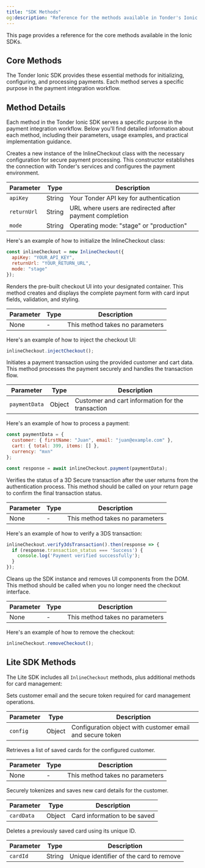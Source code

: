 ```yaml
---
title: "SDK Methods"
og:description: "Reference for the methods available in Tonder's Ionic SDKs."
---
```


This page provides a reference for the core methods available in the Ionic SDKs.

## Core Methods

The Tonder Ionic SDK provides these essential methods for initializing, configuring, and processing payments. Each method serves a specific purpose in the payment integration workflow.

## Method Details

Each method in the Tonder Ionic SDK serves a specific purpose in the payment integration workflow. Below you'll find detailed information about each method, including their parameters, usage examples, and practical implementation guidance.

<AccordionGroup>
  <Accordion title="InlineCheckout Constructor">

Creates a new instance of the InlineCheckout class with the necessary configuration for secure payment processing. This constructor establishes the connection with Tonder's services and configures the payment environment.

| Parameter | Type | Description |
|-----------|------|-------------|
| `apiKey` | String | Your Tonder API key for authentication |
| `returnUrl` | String | URL where users are redirected after payment completion |
| `mode` | String | Operating mode: "stage" or "production" |

Here's an example of how to initialize the InlineCheckout class:

```javascript
const inlineCheckout = new InlineCheckout({
  apiKey: "YOUR_API_KEY",
  returnUrl: "YOUR_RETURN_URL",
  mode: "stage"
});
```

  </Accordion>

  <Accordion title="injectCheckout">

Renders the pre-built checkout UI into your designated container. This method creates and displays the complete payment form with card input fields, validation, and styling.

| Parameter | Type | Description |
|-----------|------|-------------|
| None | - | This method takes no parameters |

Here's an example of how to inject the checkout UI:

```javascript
inlineCheckout.injectCheckout();
```

  </Accordion>

  <Accordion title="payment">

Initiates a payment transaction using the provided customer and cart data. This method processes the payment securely and handles the transaction flow.

| Parameter | Type | Description |
|-----------|------|-------------|
| `paymentData` | Object | Customer and cart information for the transaction |

Here's an example of how to process a payment:

```javascript
const paymentData = {
  customer: { firstName: "Juan", email: "juan@example.com" },
  cart: { total: 399, items: [] },
  currency: "mxn"
};

const response = await inlineCheckout.payment(paymentData);
```

  </Accordion>

  <Accordion title="verify3dsTransaction">

Verifies the status of a 3D Secure transaction after the user returns from the authentication process. This method should be called on your return page to confirm the final transaction status.

| Parameter | Type | Description |
|-----------|------|-------------|
| None | - | This method takes no parameters |

Here's an example of how to verify a 3DS transaction:

```javascript
inlineCheckout.verify3dsTransaction().then(response => {
  if (response.transaction_status === 'Success') {
    console.log('Payment verified successfully');
  }
});
```

  </Accordion>

  <Accordion title="removeCheckout">

Cleans up the SDK instance and removes UI components from the DOM. This method should be called when you no longer need the checkout interface.

| Parameter | Type | Description |
|-----------|------|-------------|
| None | - | This method takes no parameters |

Here's an example of how to remove the checkout:

```javascript
inlineCheckout.removeCheckout();
```

  </Accordion>
</AccordionGroup>

## Lite SDK Methods

The Lite SDK includes all `InlineCheckout` methods, plus additional methods for card management:

<AccordionGroup>
  <Accordion title="configureCheckout">

Sets customer email and the secure token required for card management operations.

| Parameter | Type | Description |
|-----------|------|-------------|
| `config` | Object | Configuration object with customer email and secure token |

  </Accordion>

  <Accordion title="getCustomerCards">

Retrieves a list of saved cards for the configured customer.

| Parameter | Type | Description |
|-----------|------|-------------|
| None | - | This method takes no parameters |

  </Accordion>

  <Accordion title="saveCustomerCard">

Securely tokenizes and saves new card details for the customer.

| Parameter | Type | Description |
|-----------|------|-------------|
| `cardData` | Object | Card information to be saved |

  </Accordion>

  <Accordion title="removeCustomerCard">

Deletes a previously saved card using its unique ID.

| Parameter | Type | Description |
|-----------|------|-------------|
| `cardId` | String | Unique identifier of the card to remove |

  </Accordion>
</AccordionGroup>